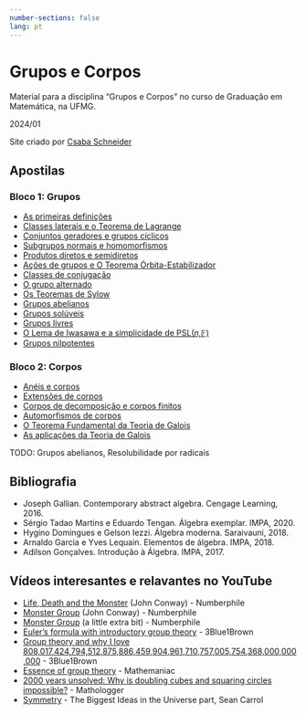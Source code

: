 ```yaml
---
number-sections: false
lang: pt
---
```


# Grupos e Corpos {.unnumbered}

Material para a disciplina "Grupos e Corpos" no curso de Graduação em Matemática, na UFMG. 

2024/01


Site criado por [Csaba Schneider](https://schcs.github.io/WP/)

## Apostilas

### Bloco 1: Grupos 

* [As primeiras definições](definitions.qmd)
* [Classes laterais e o Teorema de Lagrange](lagrange.qmd)
* [Conjuntos geradores e grupos cíclicos](geradores.qmd)
* [Subgrupos normais e homomorfismos](normais.qmd)
* [Produtos diretos e semidiretos](products.qmd)
* [Ações de grupos e O Teorema Órbita-Estabilizador](actions.qmd)
* [Classes de conjugação](classes.qmd)
* [O grupo alternado](alternado.qmd)
* [Os Teoremas de Sylow](sylow.qmd)
* [Grupos abelianos](abelian.qmd)
* [Grupos solúveis](soluble.qmd)
* [Grupos livres](livres.qmd)
* [O Lema de Iwasawa e a simplicidade de PSL(𝑛,𝔽)](psl.qmd)
* [Grupos nilpotentes](nilpotent.qmd)

### Bloco 2: Corpos

* [Anéis e corpos](ringsfields.qmd)
* [Extensões de corpos](extensions.qmd)
* [Corpos de decomposição e corpos finitos](decompfields.qmd)
* [Automorfismos de corpos](fieldauts.qmd)
* [O Teorema Fundamental da Teoria de Galois](galois.qmd)
* [As aplicações da Teoria de Galois](appl_galois.qmd)

TODO: Grupos abelianos, Resolubilidade por radicais

## Bibliografia
* Joseph Gallian. Contemporary abstract algebra. Cengage Learning, 2016.
* Sérgio Tadao Martins e Eduardo Tengan. Álgebra exemplar. IMPA, 2020.
* Hygino Domingues e Gelson Iezzi. Álgebra moderna. Saraivauni, 2018.
* Arnaldo Garcia e Yves Lequain. Elementos de álgebra. IMPA, 2018.
* Adilson Gonçalves. Introdução à Álgebra. IMPA, 2017.

## Vídeos interesantes e relavantes no YouTube
* [Life, Death and the Monster](https://youtu.be/xOCe5HUObD4) (John Conway) - Numberphile
* [Monster Group](https://youtu.be/jsSeoGpiWsw?si=9uekLikRuQFGkq8e) (John Conway) - Numberphile
* [Monster Group](https://youtu.be/MXKiih4JJvQ) (a little extra bit) - Numberphile
* [Euler's formula with introductory group theory](https://youtu.be/mvmuCPvRoWQ) - 3Blue1Brown
* [Group theory and why I love 808,017,424,794,512,875,886,459,904,961,710,757,005,754,368,000,000,000](https://youtu.be/mH0oCDa74tE) - 3Blue1Brown
* [Essence of group theory](https://youtu.be/EsBn7G2yhB8) - Mathemaniac
* [2000 years unsolved: Why is doubling cubes and squaring circles impossible?](https://youtu.be/O1sPvUr0YC0) - Mathologger
* [Symmetry](https://youtu.be/yCxacFBLHIY) - The Biggest Ideas in the Universe part, Sean Carrol

